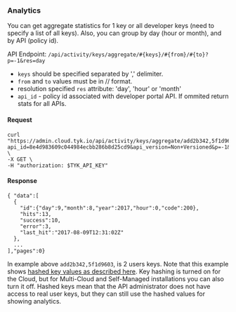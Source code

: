 ---
---

### Analytics

You can get aggregate statistics for 1 key or all developer keys (need to specify a list of all keys). Also, you can group by day (hour or month), and by API (policy id).

API Endpoint: `/api/activity/keys/aggregate/#{keys}/#{from}/#{to}?p=-1&res=day`

*  `keys` should be specified separated by ',' delimiter.
*  `from` and `to` values must be in // format.
*  resolution specified `res` attribute: 'day', 'hour' or 'month'
*  `api_id` - policy id associated with developer portal API. If ommited return stats for all APIs.

#### Request

```{.copyWrapper}
curl "https://admin.cloud.tyk.io/api/activity/keys/aggregate/add2b342,5f1d9603,/5/8/2017/13/8/2017?api_id=8e4d983609c044984ecbb286b8d25cd9&api_version=Non+Versioned&p=-1&res=day" \
-X GET \
-H "authorization: $TYK_API_KEY"
```

#### Response

```
{ "data":[
  {
    "id":{"day":9,"month":8,"year":2017,"hour":0,"code":200},
    "hits":13,
    "success":10,
    "error":3,
    "last_hit":"2017-08-09T12:31:02Z"
  },
  ...
],"pages":0}
```

In example above `add2b342,5f1d9603`, is 2 users keys. Note that this example shows [hashed key values as described here](/nightly/api-management/policies#access-key-hashing). Key hashing is turned on for the Cloud, but for Multi-Cloud and Self-Managed installations you can also turn it off. Hashed keys mean that the API administrator does not have access to real user keys, but they can still use the hashed values for showing analytics.